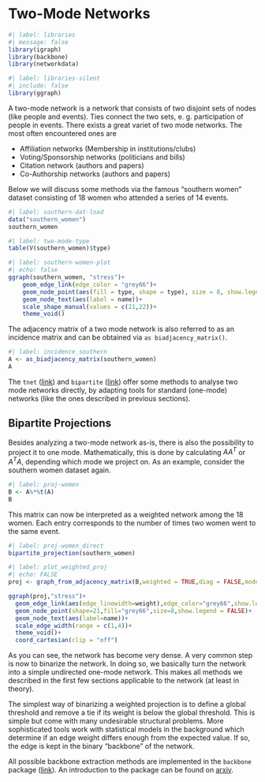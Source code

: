 # Two-Mode Networks

```r
#| label: libraries
#| message: false
library(igraph)
library(backbone)
library(networkdata)
```


```r
#| label: libraries-silent
#| include: false
library(ggraph)
```

A two-mode network is a network that consists of two disjoint sets of nodes (like people and events). Ties connect the two sets, e. g. participation of people in events. There exists a great variet of two mode networks. The most often encountered ones are 

- Affiliation networks (Membership in institutions/clubs)
- Voting/Sponsorship networks (politicians and bills)
- Citation network (authors and papers)
- Co-Authorship networks (authors and papers)

Below we will discuss some methods via the famous "southern women" dataset consisting of
18 women who attended a series of 14 events.
```r
#| label: southern-dat-load
data("southern_women")
southern_women
```

```r
#| label: two-mode-type
table(V(southern_women)$type)
```

```r
#| label: southern-women-plot
#| echo: false
ggraph(southern_women, "stress")+
    geom_edge_link(edge_color = "grey66")+
    geom_node_point(aes(fill = type, shape = type), size = 8, show.legend = FALSE)+
    geom_node_text(aes(label = name))+
    scale_shape_manual(values = c(21,22))+
    theme_void()
```

The adjacency matrix of a two mode network is also referred to as an incidence matrix and can be obtained via `as biadjacency_matrix()`.

```r
#| label: incidence_southern
A <- as_biadjacency_matrix(southern_women)
A
```

The `tnet` ([link](https://CRAN.R-project.org/package=tnet)) and `bipartite` ([link](https://CRAN.R-project.org/package=bipartite)) offer some methods to analyse two mode networks directly, by  adapting tools for standard (one-mode) networks (like the ones described in previous sections).

## Bipartite Projections
Besides analyzing a two-mode network as-is, there is also the possibility to project it to one mode. 
Mathematically, this is done by calculating $AA^T$ or $A^TA$, depending which mode we project on.
As an example, consider the southern women dataset again.
```r
#| label: proj-women
B <- A%*%t(A)
B
```

This matrix can now be interpreted as a weighted network among the 18 women. Each entry corresponds to the number of times two women went to the same event.

```r
#| label: proj-women_direct
bipartite_projection(southern_women)
```

```r
#| label: plot_weighted_proj
#| echo: FALSE
proj <- graph_from_adjacency_matrix(B,weighted = TRUE,diag = FALSE,mode = "undirected")

ggraph(proj,"stress")+
  geom_edge_link(aes(edge_linewidth=weight),edge_color="grey66",show.legend = FALSE)+
  geom_node_point(shape=21,fill="grey66",size=8,show.legend = FALSE)+
  geom_node_text(aes(label=name))+
  scale_edge_width(range = c(1,4))+
  theme_void()+
  coord_cartesian(clip = "off")

```

As you can see, the network has become very dense. A very common step is now to binarize the
network. In doing so, we basically turn the network into a simple undirected one-mode network. This makes all methods we described in the first few sections applicable to the network (at least in theory).

The simplest way of binarizing a weighted projection is to define a global threshold and remove a tie if its weight is below the global threshold. This is simple but come with many undesirable structural problems. More sophisticated tools work with statistical models in the background which determine if an edge weight differs enough from the expected value. If so, the edge is kept in the binary "backbone" of the network. 

All possible backbone extraction methods are implemented in the `backbone` package ([link](https://CRAN.R-project.org/package=backbone)). An introduction to the package can be
found on [arxiv](https://arxiv.org/abs/1912.12779).
